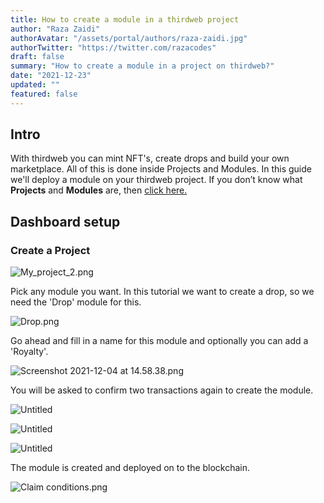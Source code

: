 ```yaml
---
title: How to create a module in a thirdweb project
author: "Raza Zaidi"
authorAvatar: "/assets/portal/authors/raza-zaidi.jpg"
authorTwitter: "https://twitter.com/razacodes"
draft: false
summary: "How to create a module in a project on thirdweb?" 
date: "2021-12-23"
updated: ""
featured: false
---
```

## Intro

With thirdweb you can mint NFT's, create drops and build your own marketplace. All of this is done inside Projects and Modules. In this guide we'll deploy a module on your thirdweb project. If you don’t know what **Projects** and **Modules** are, then [click here.](/portal/learn/introduction)

## Dashboard setup

### Create a Project

![My_project_2.png](/assets/portal/learn/how-to-create-and-deploy-projects-modules/My_project_2.png)

Pick any module you want. In this tutorial we want to create a drop, so we need the 'Drop' module for this.

![Drop.png](/assets/portal/learn/how-to-create-and-deploy-projects-modules/Drop.png)

Go ahead and fill in a name for this module and optionally you can add a 'Royalty'.

![Screenshot 2021-12-04 at 14.58.38.png](/assets/portal/learn/how-to-create-and-deploy-projects-modules/add-module.png)

You will be asked to confirm two transactions again to create the module.

![Untitled](/assets/portal/learn/how-to-create-and-deploy-projects-modules/adding-module.png)

<ImageSideToSide>

![Untitled](/assets/portal/learn/how-to-create-and-deploy-projects-modules/metamask4.png)

![Untitled](/assets/portal/learn/how-to-create-and-deploy-projects-modules/metamask5.png)

</ImageSideToSide>

The module is created and deployed on to the blockchain.

![Claim conditions.png](/assets/portal/learn/how-to-create-and-deploy-projects-modules/Claim_conditions.png)

<MdxNavigation>
  <MdxNavigationItem
    href="/portal/learn/projects"
    title="Project"
  />
  <MdxNavigationItem
    href="/portal/learn/modules/pack"
    title="Pack"
    next
  />
</MdxNavigation>